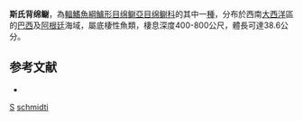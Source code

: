 {{Speciesbox
| taxon = Notolycodes schmidti
| binomial_authority = [[Gosztonyi|Gosztonyi]], 1977
| status = NE
| status_system = IUCN3.1
}}

'''斯氏背绵鳚'''，為[[輻鰭魚綱|輻鰭魚綱]][[鱸形目|鱸形目]][[绵鳚亞目|绵鳚亞目]][[绵鳚科|绵鳚科]]的其中一[[種|種]]，分布於西南[[大西洋|大西洋]]區的[[巴西|巴西]]及[[阿根廷|阿根廷]]海域，屬底棲性魚類，棲息深度400-800公尺，體長可達38.6公分。

==参考文献==
*{{FishBase_species|genus=Notolycodes|species=schmidti|year=2012|month=3}}

{{鱸形目小作品}}

{{Taxonbar}}
[[Category:1977年描述的鱼类|S]]
[[Category:背绵鳚属|schmidti]]